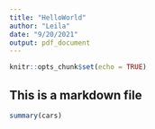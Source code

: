 ```yaml
---
title: "HelloWorld"
author: "Leila"
date: "9/20/2021"
output: pdf_document
---
```


```r
knitr::opts_chunk$set(echo = TRUE)
```

## This is a markdown file


```r
summary(cars)
```


